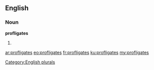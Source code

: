 ==English==

===Noun===
'''profligates'''

# {{plural of|[[profligate]]}}

[[Category:English plurals]]

[[ar:profligates]]
[[eo:profligates]]
[[fr:profligates]]
[[ku:profligates]]
[[my:profligates]]